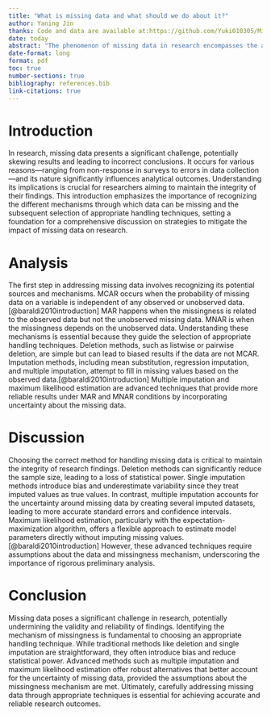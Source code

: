 ```yaml
---
title: "What is missing data and what should we do about it?"
author: Yaning Jin
thanks: Code and data are available at:https://github.com/Yuki010305/Miniessay-8.git
date: today
abstract: "The phenomenon of missing data in research encompasses the absence of data points that were intended to be collected but were not. This issue is pivotal because it can significantly impact the validity and reliability of research findings. Identifying the patterns and mechanisms of missing data—MCAR, MAR, and MNAR—is crucial for selecting the appropriate analytical approach to mitigate its effects. This paper explores the strategies for handling missing data, including deletion methods, imputation techniques, and likelihood-based approaches, emphasizing the importance of choosing a method that aligns with the data's missingness mechanism to ensure robust research outcomes."
date-format: long
format: pdf
toc: true
number-sections: true
bibliography: references.bib
link-citations: true
---
```


\newpage

# Introduction

In research, missing data presents a significant challenge, potentially skewing results and leading to incorrect conclusions. It occurs for various reasons—ranging from non-response in surveys to errors in data collection—and its nature significantly influences analytical outcomes. Understanding its implications is crucial for researchers aiming to maintain the integrity of their findings. This introduction emphasizes the importance of recognizing the different mechanisms through which data can be missing and the subsequent selection of appropriate handling techniques, setting a foundation for a comprehensive discussion on strategies to mitigate the impact of missing data on research.

# Analysis

The first step in addressing missing data involves recognizing its potential sources and mechanisms. MCAR occurs when the probability of missing data on a variable is independent of any observed or unobserved data.[@baraldi2010introduction] MAR happens when the missingness is related to the observed data but not the unobserved missing data. MNAR is when the missingness depends on the unobserved data. Understanding these mechanisms is essential because they guide the selection of appropriate handling techniques. Deletion methods, such as listwise or pairwise deletion, are simple but can lead to biased results if the data are not MCAR. Imputation methods, including mean substitution, regression imputation, and multiple imputation, attempt to fill in missing values based on the observed data.[@baraldi2010introduction] Multiple imputation and maximum likelihood estimation are advanced techniques that provide more reliable results under MAR and MNAR conditions by incorporating uncertainty about the missing data.

# Discussion

Choosing the correct method for handling missing data is critical to maintain the integrity of research findings. Deletion methods can significantly reduce the sample size, leading to a loss of statistical power. Single imputation methods introduce bias and underestimate variability since they treat imputed values as true values. In contrast, multiple imputation accounts for the uncertainty around missing data by creating several imputed datasets, leading to more accurate standard errors and confidence intervals. Maximum likelihood estimation, particularly with the expectation-maximization algorithm, offers a flexible approach to estimate model parameters directly without imputing missing values. [@baraldi2010introduction] However, these advanced techniques require assumptions about the data and missingness mechanism, underscoring the importance of rigorous preliminary analysis.

# Conclusion

Missing data poses a significant challenge in research, potentially undermining the validity and reliability of findings. Identifying the mechanism of missingness is fundamental to choosing an appropriate handling technique. While traditional methods like deletion and single imputation are straightforward, they often introduce bias and reduce statistical power. Advanced methods such as multiple imputation and maximum likelihood estimation offer robust alternatives that better account for the uncertainty of missing data, provided the assumptions about the missingness mechanism are met. Ultimately, carefully addressing missing data through appropriate techniques is essential for achieving accurate and reliable research outcomes.